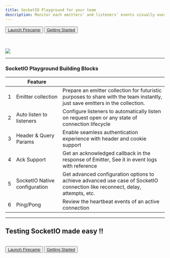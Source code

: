 ```yaml
---
title: SocketIO Playground for your team
description: Monitor each emitters’ and listeners’ events visually over a bi-directional SocketIO connection. It enables you to collaborate with the team over a SocketIO event-driven API building
---
```


<Button> <a href="https://firecamp.dev" target="_blank">Launch Firecamp</a> </Button>
<Button variant="secondary"> <a href="/docs">Getting Started</a></Button>

<br/><br/>
<img src="images/socketio-featured.png"/>

---

### SocketIO Playground Building Blocks
|   | Feature  	                        |   	|
|--- |---	                            |---	|
| 1  | Emitter collection        	    | Prepare an emitter collection for futuristic purposes to share with the team instantly, just save emitters in the collection. 	|
| 2  | Auto listen to listeners         | Configure listeners to automatically listen on request open or any state of connection lifecycle  |
| 3  | Header & Query Params            | Enable seamless authentication experience with header and cookie support   |
| 4  | Ack Support                      | Get an acknowledged callback in the response of Emitter, See it in event logs with reference    |
| 5  | SocketIO Native configuration    | Get advanced configuration options to achieve advanced use case of SocketIO connection like reconnect, delay, attempts, etc. |
| 6  | Ping/Pong                        | Review the heartbeat events of an active connection  |

---

## Testing SocketIO made easy !!
<br/>
<Button> <a href="https://firecamp.dev" target="_blank">Launch Firecamp</a> </Button>
<Button variant="secondary"> <a href="/docs">Getting Started</a></Button>